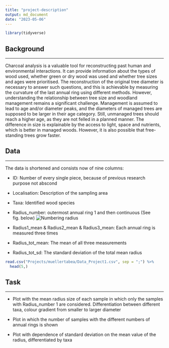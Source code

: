 ```yaml
---
title: "project-description"
output: md_document
date: "2023-05-06"
---
```


```r
library(tidyverse)
```

## Background

------------------------------------------------------------------------

Charcoal analysis is a valuable tool for reconstructing past human and environmental interactions. It can provide information about the types of wood used, whether green or dry wood was used and whether tree sizes and ages were prioritised. The reconstruction of the original tree diameter is necessary to answer such questions, and this is achievable by measuring the curvature of the last annual ring using different methods. However, understanding the relationship between tree size and woodland management remains a significant challenge. Management is assumed to lead to age and/or diameter peaks, and the diameters of managed trees are supposed to be larger in their age category. Still, unmanaged trees should reach a higher age, as they are not felled in a planned manner. The difference in size is explainable by the access to light, space and nutrients, which is better in managed woods. However, it is also possible that free-standing trees grow faster.

## Data

------------------------------------------------------------------------

The data is shortened and consists now of nine columns:

-   ID: Number of every single piece, because of previous research purpose not abscond

-   Localisation: Description of the sampling area

-   Taxa: Identified wood species

-   Radius_number: outermost annual ring 1 and then continuous (See fig. below) ![Numbering radius](Projects/muellertabea/description.jpg)

-   Radius1_mean & Radius2_mean & Radius3_mean: Each annual ring is measured three times

-   Radius_tot_mean: The mean of all three measurements

-   Radius_tot_sd: The standard deviation of the total mean radius

```r

read.csv("Projects/muellertabea/Data_Project1.csv", sep = ";") %>%
  head(5,)


```

## Task

------------------------------------------------------------------------

-   Plot with the mean radius size of each sample in which only the samples with Radius_number 1 are considered. Differentiation between different taxa, colour gradient from smaller to larger diameter

-   Plot in which the number of samples with the different numbers of annual rings is shown

-   Plot with dependence of standard deviation on the mean value of the radius, differentiated by taxa
